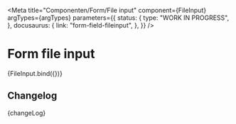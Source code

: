 
<Meta
  title="Componenten/Form/File input"
  component={FileInput}
  argTypes={argTypes}
  parameters={{
    status: {
      type: "WORK IN PROGRESS",
    },
    docusaurus: {
      link: "form-field-fileinput",
    },
  }}
/>

# Form file input

<Canvas>
  <Story name="File input" args={defaultArgs}>
    {FileInput.bind({})}
  </Story>
</Canvas>

<ArgsTable story="File input" />

## Changelog

<Description>{changeLog}</Description>
